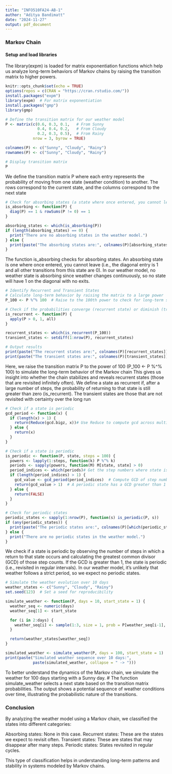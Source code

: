 ---
title: "INFO510FA24-AB-1"
author: "Aditya Bandimatt"
date: "2024-11-27"
output: pdf_document
---
### Markov Chain

#### Setup and load libraries
The library(expm) is loaded for matrix exponentiation functions which help us
analyze long-term behaviors of Markov chains by raising the transition matrix
to higher powers.
```{r setup, include=FALSE, warning=FALSE}
knitr::opts_chunk$set(echo = TRUE)
options(repos = c(CRAN = "https://cran.rstudio.com/"))
install.packages("expm")
library(expm)  # For matrix exponentiation
install.packages("gmp")
library(gmp)

```


```{r}
# Define the transition matrix for our weather model
P <- matrix(c(0.6, 0.3, 0.1,   # From Sunny
              0.4, 0.4, 0.2,   # From Cloudy
              0.2, 0.3, 0.5),  # From Rainy
            nrow = 3, byrow = TRUE)

colnames(P) <- c("Sunny", "Cloudy", "Rainy")
rownames(P) <- c("Sunny", "Cloudy", "Rainy")

# Display transition matrix
P
```

We define the transition matrix P where each entry represents the probability
of moving from one state (weather condition) to another. The rows correspond
to the current state, and the columns correspond to the next state

```{r}
# Check for absorbing states (a state where once entered, you cannot leave)
is_absorbing <- function(P) {
  diag(P) == 1 & rowSums(P != 0) == 1
}

absorbing_states <- which(is_absorbing(P))
if (length(absorbing_states) == 0) {
  print("There are no absorbing states in the weather model.")
} else {
  print(paste("The absorbing states are:", colnames(P)[absorbing_states]))
}
```

The function is_absorbing checks for absorbing states. An absorbing state is
one where once entered, you cannot leave (i.e., the diagonal entry is 1 and
all other transitions from this state are 0).
In our weather model, no weather state is absorbing since weather changes
continuously, so no state will have 1 on the diagonal with no exits.

```{r}

# Identify Recurrent and Transient States
# Calculate long-term behavior by raising the matrix to a large power
P_100 <- P %^% 100  # Raise to the 100th power to check for long-term stability

# Check if the probabilities converge (recurrent state) or diminish (transient)
is_recurrent <- function(P) {
  apply(P > 0, 1, all)
}

recurrent_states <- which(is_recurrent(P_100))
transient_states <- setdiff(1:nrow(P), recurrent_states)

# Output results
print(paste("The recurrent states are:", colnames(P)[recurrent_states]))
print(paste("The transient states are:", colnames(P)[transient_states]))

```

Here, we raise the transition matrix P to the power of 100
(P_100 <- P %^% 100) to simulate the long-term behavior of the Markov chain
This gives us insight into whether the chain stabilizes and reveals recurrent
states (those that are revisited infinitely often).
We define a state as recurrent if, after a large number of steps, the
probability of returning to that state is still greater than zero
(is_recurrent). The transient states are those that are not revisited with
certainty over the long run
```{r}
# Check if a state is periodic
gcd_period <- function(x) {
  if (length(x) > 1) {
    return(Reduce(gcd.bigz, x))# Use Reduce to compute gcd across multiple values
  } else {
    return(x)
  }
}

# Check if a state is periodic
is_periodic <- function(P, state, steps = 100) {
  powers <- lapply(1:steps, function(k) P %^% k)
  periods <- sapply(powers, function(M) M[state, state] > 0)
  period_indices <- which(periods)# Get the step numbers where state is revisited
  if (length(period_indices) > 1) {
    gcd_value <- gcd_period(period_indices)  # Compute GCD of step numbers
    return(gcd_value > 1)  # A periodic state has a GCD greater than 1
  } else {
    return(FALSE)
  }
}

# Check for periodic states
periodic_states <- sapply(1:nrow(P), function(s) is_periodic(P, s))
if (any(periodic_states)) {
  print(paste("The periodic states are:", colnames(P)[which(periodic_states)]))
} else {
  print("There are no periodic states in the weather model.")
}

```

We check if a state is periodic by observing the number of steps in which a
return to that state occurs and calculating the greatest common divisor (GCD)
of those step counts. If the GCD is greater than 1, the state is periodic
(i.e., revisited in regular intervals). In our weather model, it's unlikely
that weather follows a strict period, so we expect no periodic states.

```{r}
# Simulate the weather evolution over 10 days
weather_states <- c("Sunny", "Cloudy", "Rainy")
set.seed(123)  # Set a seed for reproducibility

simulate_weather <- function(P, days = 10, start_state = 1) {
  weather_seq <- numeric(days)
  weather_seq[1] <- start_state

  for (i in 2:days) {
    weather_seq[i] <- sample(1:3, size = 1, prob = P[weather_seq[i-1], ])
  }

  return(weather_states[weather_seq])
}

simulated_weather <- simulate_weather(P, days = 100, start_state = 1)
print(paste("Simulated weather sequence over 10 days:",
            paste(simulated_weather, collapse = " -> ")))

```

To better understand the dynamics of the Markov chain, we simulate the weather
for 100 days starting with a Sunny day. # The function simulate_weather
selects a next state based on the transition matrix probabilities. The output
shows a potential sequence of weather conditions over time, illustrating the
probabilistic nature of the transitions.

### Conclusion
By analyzing the weather model using a Markov chain, we classified the states
into different categories:

Absorbing states: None in this case.
Recurrent states: These are the states we expect to revisit often.
Transient states: These are states that may disappear after many steps.
Periodic states: States revisited in regular cycles.

This type of classification helps in understanding long-term patterns and
stability in systems modeled by Markov chains.

